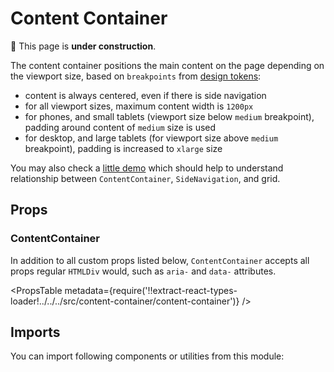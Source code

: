 


# Content Container

🚧 This page is **under construction**.

The content container positions the main content on the page depending on the viewport size, based on `breakpoints` from [design tokens](/foundation/design-tokens):

- content is always centered, even if there is side navigation
- for all viewport sizes, maximum content width is `1200px`
- for phones, and small tablets (viewport size below `medium` breakpoint), padding around content of `medium` size is used
- for desktop, and large tablets (for viewport size above `medium` breakpoint), padding is increased to `xlarge` size

You may also check a [little demo](https://waffles-grid.surge.sh/) which should help to understand relationship between `ContentContainer`, `SideNavigation`, and grid.

## Props

### ContentContainer

In addition to all custom props listed below, `ContentContainer` accepts all props regular `HTMLDiv` would, such as `aria-` and `data-` attributes.

<PropsTable
  metadata={require('!!extract-react-types-loader!../../../src/content-container/content-container')}
/>

## Imports

You can import following components or utilities from this module:

<Imports
  module={ContentContainerExports}
  path="@datacamp/waffles/content-container"
/>
